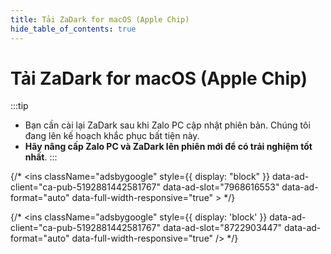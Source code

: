 ```yaml
---
title: Tải ZaDark for macOS (Apple Chip)
hide_table_of_contents: true
---
```



<h1 className="text-center">
  Tải ZaDark for macOS (Apple Chip)
</h1>

<DownloadCountdown url={DOWNLOAD_URLS.MAC_APPLE_CHIP}>
  <div className="card margin-bottom--md">
    <div className="card__body">
      <LatestVersion />
    </div>
  </div>

  :::tip
  - Bạn cần cài lại ZaDark sau khi Zalo PC cập nhật phiên bản. Chúng tôi đang lên kế hoạch khắc phục bất tiện này.
  - **Hãy nâng cấp Zalo PC và ZaDark lên phiên mới để có trải nghiệm tốt nhất**.
  :::

  {/* <AdsByGoogle>
    <ins
      className="adsbygoogle"
      style={{ display: "block" }}
      data-ad-client="ca-pub-5192881442581767"
      data-ad-slot="7968616553"
      data-ad-format="auto"
      data-full-width-responsive="true"
    ></ins>
  </AdsByGoogle> */}

  {/* <AdsByGoogle>
    <ins
      className="adsbygoogle"
      style={{ display: 'block' }}
      data-ad-client="ca-pub-5192881442581767"
      data-ad-slot="8722903447"
      data-ad-format="auto"
      data-full-width-responsive="true"
    />
  </AdsByGoogle> */}
</DownloadCountdown>